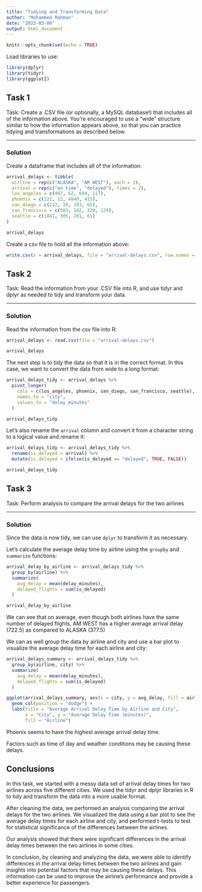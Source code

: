 ```yaml
---
title: "Tidying and Transforming Data"
author: "Mohammed Rahman"
date: "2023-03-06"
output: html_document
---
```


<!-- https://rpubs.com/mrcuny/tidying-and-transforming-data -->

```r
knitr::opts_chunk$set(echo = TRUE)
```

Load libraries to use:

```r
library(dplyr)
library(tidyr)
library(ggplot2)
```

## Task 1

Task: Create a .CSV file (or optionally, a MySQL database!) that includes all of the information above.
You’re encouraged to use a “wide” structure similar to how the information appears above, so
that you can practice tidying and transformations as described below.

----

### Solution

Create a dataframe that includes all of the information:

```r
arrival_delays <- tibble(
  airline = rep(c("ALASKA", "AM WEST"), each = 2),
  arrival = rep(c("on time", "delayed"), times = 2),
  los_angeles = c(497, 62, 694, 117),
  phoenix = c(221, 12, 4840, 415),
  san_diego = c(212, 20, 383, 65),
  san_francisco = c(503, 102, 320, 129),
  seattle = c(1841, 305, 201, 61)
)

arrival_delays
```

Create a csv file to hold all the information above:

```r
write.csv(x = arrival_delays, file = "arrival-delays.csv", row.names = FALSE)
```

## Task 2

Task: Read the information from your .CSV file into R, and use tidyr and dplyr as needed to tidy
and transform your data.

----

### Solution

Read the information from the csv file into R:

```r
arrival_delays <- read.csv(file = "arrival-delays.csv")

arrival_delays
```

The next step is to tidy the data so that it is in the correct format. In this case, we want to convert the data from wide 
to a long format:

```r
arrival_delays_tidy <- arrival_delays %>%
  pivot_longer(
    cols = c(los_angeles, phoenix, san_diego, san_francisco, seattle),
    names_to = "city",
    values_to = "delay_minutes"
  )

arrival_delays_tidy
```

Let's also rename the `arrival` column and convert it from a character string to a logical value and rename it:

```r
arrival_delays_tidy <- arrival_delays_tidy %>%
  rename(is_delayed = arrival) %>%
  mutate(is_delayed = ifelse(is_delayed == "delayed", TRUE, FALSE))

arrival_delays_tidy
```

## Task 3

Task: Perform analysis to compare the arrival delays for the two airlines

----

### Solution

Since the data is now tidy, we can use `dplyr` to transform it as necessary. 

Let's calculate the average delay time by airline using the `groupby` and `summarize` functions:

```r
arrival_delay_by_airline <- arrival_delays_tidy %>%
  group_by(airline) %>%
  summarize(
    avg_delay = mean(delay_minutes),
    delayed_flights = sum(is_delayed)
  )

arrival_delay_by_airline
```

We can see that on average, even though both airlines have the same number of delayed flights, AM WEST has a higher average arrival delay (722.5) as compared to ALASKA (377.5)

We can as well group the data by airline and city and use a bar plot to visualize the average delay time for each airline and city:

```r
arrival_delays_summary <- arrival_delays_tidy %>%
  group_by(airline, city) %>%
  summarize(
    avg_delay = mean(delay_minutes),
    delayed_flights = sum(is_delayed)
  )

ggplot(arrival_delays_summary, aes(x = city, y = avg_delay, fill = airline)) +
  geom_col(position = "dodge") +
  labs(title = "Average Arrival Delay Time by Airline and City",
       x = "City", y = "Average Delay Time (minutes)",
       fill = "Airline")

```

Phoenix seems to have the highest average arrival delay time. 

Factors such as time of day and weather conditions may be causing these delays.

## Conclusions

In this task, we started with a messy data set of arrival delay times for two airlines across five different cities. We used the tidyr and dplyr libraries in R to tidy and transform the data into a more usable format.

After cleaning the data, we performed an analysis comparing the arrival delays for the two airlines. We visualized the data using a bar plot to see the average delay times for each airline and city, and performed t-tests to test for statistical significance of the differences between the airlines.

Our analysis showed that there were significant differences in the arrival delay times between the two airlines in some cities.

In conclusion, by cleaning and analyzing the data, we were able to identify differences in the arrival delay times between the two airlines and gain insights into potential factors that may be causing these delays. This information can be used to improve the airline's performance and provide a better experience for passengers.
